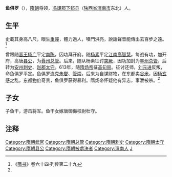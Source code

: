 '''鱼俱罗'''（{{bd|6世纪|？|613年||catIdx=Y}}），[[隋朝|隋朝]]将领，[[冯翊郡|冯翊郡]][[下邽县|下邽县]]（[[陕西省|陕西省]][[渭南市|渭南市]]东北）人。

==生平==
史載其身高八尺，眼生[[重瞳|重瞳]]，體力過人，嗓門洪亮，說話聲音能傳出去百步之遠。<ref name="#1">《[[隋书|隋书]]》卷六十四·列传第二十九</ref> 

曾跟随[[晋王|晋王]][[杨广|杨广]]平定[[南陈|南陈]]，因功拜开府。随[[杨素|杨素]]平定[[江南|江南]][[高智慧|高智慧]]。每战有功，加开府，高唐[[县公|县公]]，为[[叠州|叠州]][[总管|总管]]。后来，随从杨素征讨[[突厥|突厥]]，因功加封为[[丰州|丰州]][[总管|总管]]，后转为[[安州|安州]][[刺史|刺史]]、[[赵郡|赵郡]][[太守|太守]]。613年，随[[隋炀帝|隋炀帝]]征[[高句丽|高句丽]]。征讨还师，[[刘元进|刘元进]]反叛，命鱼俱罗平定。鱼俱罗连克[[朱燮|朱燮]]、[[管崇|管崇]]，后来为自谋财物，在东都卖[[谷|谷]][[稻|米]]，因[[杨玄感|杨玄感]]之乱，[[东都|东都]][[物价|物价]]奇贵，鱼俱罗获得暴利。隋炀帝怀疑他有异志，事泄被杀。<ref name="#1"/>

==子女==
子鱼干，游击将军。鱼干女嫁唐御侮校尉杜守。

==注释==
{{Reflist}}

{{DEFAULTSORT:Y}}
[[Category:隋朝武官|Category:隋朝武官]]
[[Category:隋朝总管|Category:隋朝总管]]
[[Category:隋朝刺史|Category:隋朝刺史]]
[[Category:隋朝太守|Category:隋朝太守]]
[[Category:隋朝县公|Category:隋朝县公]]
[[Category:隋朝被處決者|Category:隋朝被處決者]]
[[Category:渭南人|Category:渭南人]]
[[Category:鱼姓|J]]